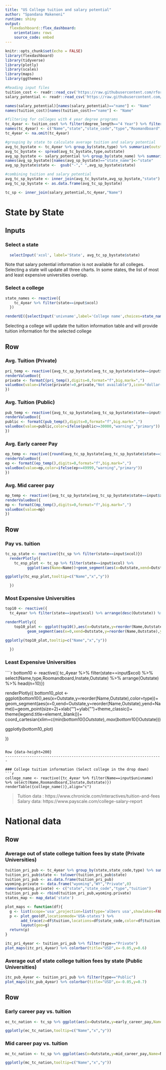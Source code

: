 ```yaml
---
title: "US College tuition and salary potential"
author: "Spandana Makeneni"
runtime: shiny
output:
  flexdashboard::flex_dashboard:
    orientation: rows
    source_code: embed
---
```



```r
knitr::opts_chunk$set(echo = FALSE)
library(flexdashboard)
library(tidyverse)
library(plotly)
library(scales)
library(maps)
library(ggthemes)

#Reading input files
tuition_cost <- readr::read_csv('https://raw.githubusercontent.com/rfordatascience/tidytuesday/master/data/2020/2020-03-10/tuition_cost.csv')
salary_potential <- readr::read_csv('https://raw.githubusercontent.com/rfordatascience/tidytuesday/master/data/2020/2020-03-10/salary_potential.csv')

names(salary_potential)[names(salary_potential)=="name"] <- "Name"
names(tuition_cost)[names(tuition_cost)=="name"] <- "Name"

#filtering for colleges with 4 year degree programs 
tc_4year <- tuition_cost %>% filter(degree_length=="4 Year") %>% filter(type=="Private"|type=="Public") %>% select(Name,state,state_code,type,room_and_board,in_state_tuition,out_of_state_tuition)
names(tc_4year) <- c("Name","state","state_code","type","Roomandboard","Instate","Outstate")
tc_4year <- na.omit(tc_4year)

#grouping by state to calculate average tuition and salary potential
avg_tc_bystate <- tc_4year %>% group_by(state,type) %>% summarize(outstate=mean(Outstate))
avg_tc_bystate <- spread(avg_tc_bystate,type,outstate)
avg_sp_bystate <- salary_potential %>% group_by(state_name) %>% summarize(mean_early_pay=mean(early_career_pay),mean_mid_pay=mean(mid_career_pay))
names(avg_sp_bystate)[names(avg_sp_bystate)=="state_name"]<-"state"
avg_sp_bystate$state <-  gsub("-"," ",avg_sp_bystate$state)

#combining tuition and salary potential
avg_tc_sp_bystate <- inner_join(avg_tc_bystate,avg_sp_bystate,"state")
avg_tc_sp_bystate <- as.data.frame(avg_tc_sp_bystate)

tc_sp <- inner_join(salary_potential,tc_4year,"Name")
```

State by State
=======================================================================

Inputs {.sidebar}
-----------------------------------------------------------------------

### Select a state

```r
  selectInput('xcol', label='State', avg_tc_sp_bystate$state)
```  

Note that salary potential information is not available for all colleges. Selecting a state will update all three charts. In some states, the list of most and least expensive universities overlap.

### Select a college 

```r
state_names <- reactive({
    tc_4year %>% filter(state==input$xcol)
  })

renderUI({selectInput('univname',label='College name',choices=state_names()$Name)})
```

Selecting a college will update the tuition information table and will provide tuition information for the selected college

Row
-----------------------------------------------------------------------

### Avg. Tuition (Private) 

```r
pri_temp <- reactive({avg_tc_sp_bystate[avg_tc_sp_bystate$state==input$xcol,"Private"]})
renderValueBox({
private <- formatC(pri_temp(),digits=0,format="f",big.mark=",")
valueBox(value=ifelse(private!=0,private,"Not available"),icon="dollar-sign",color=ifelse(private>=50000,"warning","primary"))
})
```

### Avg. Tuition (Public) 

```r
pub_temp <- reactive({avg_tc_sp_bystate[avg_tc_sp_bystate$state==input$xcol,"Public"]})
renderValueBox({
public <- formatC(pub_temp(),digits=0,format="f",big.mark=",")
valueBox(value=public,color=ifelse(public>=30000,"warning","primary"))
})
```

### Avg. Early career Pay 

```r
ep_temp <- reactive({round(avg_tc_sp_bystate[avg_tc_sp_bystate$state==input$xcol,"mean_early_pay"],digits=0)})
renderValueBox({
ep <- formatC(ep_temp(),digits=0,format="f",big.mark=",")
valueBox(value=ep,color=ifelse(ep<=49999,"warning","primary"))
})
```

### Avg. Mid career pay 

```r
mp_temp <- reactive({avg_tc_sp_bystate[avg_tc_sp_bystate$state==input$xcol,"mean_mid_pay"]})
renderValueBox({
mp <- formatC(mp_temp(),digits=0,format="f",big.mark=",")
valueBox(value=mp)
})
```

Row {.tabset}
-----------------------------------------------------------------------

### Pay vs. tuition 
```r
tc_sp_state <- reactive({tc_sp %>% filter(state==input$xcol)}) 
  renderPlotly({
    tc_esp_plot <- tc_sp %>% filter(state==input$xcol) %>% 
          ggplot(aes(Name=Name))+geom_segment(aes(x=Outstate,xend=Outstate,y=early_career_pay,yend=mid_career_pay),color="gray")+geom_point(aes(x=Outstate,y=early_career_pay,color="Early career"),size=3)+geom_point(aes(x=Outstate,mid_career_pay,color="Mid career"),size=3)+theme_classic()+xlab("Out of state tuition")+ylab("Pay")+ scale_color_manual(values=c(rgb(0.2,0.7,0.1,0.5),rgb(0.7,0.2,0.1,0.5)))+theme(legend.title=element_blank())

ggplotly(tc_esp_plot,tooltip=c("Name","x","y"))    

  })
```

### Most Expensive Universities 
```r
top10 <- reactive({
  tc_4year %>% filter(state==input$xcol) %>% arrange(desc(Outstate)) %>% select(Name,type,Roomandboard,Instate,Outstate) %>% head(n=10) })

renderPlotly({
    top10_plot <- ggplot(top10(),aes(x=Outstate,y=reorder(Name,Outstate),color=type,Name=Name))+
          geom_segment(aes(x=0,xend=Outstate,y=reorder(Name,Outstate),yend=Name))+geom_point(size=2)+xlab("")+ylab("")+theme_classic()+theme(legend.title=element_blank())+ coord_cartesian(xlim=c(min(top10()$Outstate),max(top10()$Outstate)))

ggplotly(top10_plot,tooltip=c("Name","x","y")) 

  })
```

### Least Expensive Universities
````r
bottom10 <- reactive({
  tc_4year %>% filter(state==input$xcol) %>% select(Name,type,Roomandboard,Instate,Outstate) %>% arrange(Outstate) %>% head(n=10)})

renderPlotly({
    bottom10_plot <- ggplot(bottom10(),aes(x=Outstate,y=reorder(Name,Outstate),color=type))+
          geom_segment(aes(x=0,xend=Outstate,y=reorder(Name,Outstate),yend=Name))+geom_point(size=2)+xlab("")+ylab("")+theme_classic()+ theme(legend.title=element_blank())+ coord_cartesian(xlim=c(min(bottom10()$Outstate),max(bottom10()$Outstate)))

ggplotly(bottom10_plot) 

  })

```

Row {data-height=200}
-----------------------------------------------------------------------

### College tuition information (Select college in the drop down) 
```r
college_name <- reactive({tc_4year %>% filter(Name==input$univname) %>% select(Name,Roomandboard,Instate,Outstate)})
renderTable({college_name()},align="c")
```

> Tuition data : https://www.chronicle.com/interactives/tuition-and-fees
> Salary data: https://www.payscale.com/college-salary-report

National data
=======================================================================

Row
-----------------------------------------------------------------------

### Average out of state college tuition fees by state (Private Universities)
```r
tuition_pri_pub <- tc_4year %>% group_by(state,state_code,type) %>% summarize(tuition=mean(Outstate)) 
tuition_pri_pub$state <- tolower(tuition_pri_pub$state)
tuition_pri_pub <- as.data.frame(tuition_pri_pub)
wyoming.private <- data.frame("wyoming","WY","Private",0)
names(wyoming.private) <- c("state","state_code","type","tuition")
tuition_pri_pub <- rbind(tuition_pri_pub,wyoming.private)
states_map <- map_data('state')

plot_maps <- function(df){
  g <- list(scope='usa',projection=list(type='albers usa',showlakes=FALSE))
  p <- plot_geo(df,locationmode='USA-states') %>%
       add_trace(z=df$tuition,locations=df$state_code,color=df$tuition,colors="Blues") %>%
       layout(geo=g)
  return(p)
}

itc_pri_4year <- tuition_pri_pub %>% filter(type=="Private")
plot_maps(itc_pri_4year) %>% colorbar(title="USD",x=-0.05,y=0.6)
```

### Average out of state college tuition fees by state (Public Universities)
```r
itc_pub_4year <- tuition_pri_pub %>% filter(type=="Public")
plot_maps(itc_pub_4year) %>% colorbar(title="USD",x=-0.05,y=0.7)
```

Row 
-----------------------------------------------------------------------

### Early career pay vs. tuition
```r
ec_tc_nation <- tc_sp %>% ggplot(aes(x=Outstate,y=early_career_pay,Name=Name))+geom_point(aes(color=type))+theme_classic()+xlab("Out of state tuition")+ylab("")+theme(legend.title=element_blank())

ggplotly(ec_tc_nation,tooltip=c("Name","x","y"))
```

### Mid career pay vs. tuition
```r
mc_tc_nation <- tc_sp %>% ggplot(aes(x=Outstate,y=mid_career_pay,Name=Name))+geom_point(aes(color=type))+theme_classic()+xlab("Out of state tuition")+ylab("")+theme(legend.title = element_blank())

ggplotly(mc_tc_nation,tooltip=c("Name","x","y"))
```
